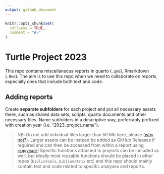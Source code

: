 ---
output: github_document
---

<!-- README.md is generated from README.Rmd. Please edit that file -->

```{r, include = FALSE}
knitr::opts_chunk$set(
  collapse = TRUE,
  comment = "#>"
)
```

# Turtle Project 2023

<!-- badges: start -->
<!-- badges: end -->

This repo contains miscellaneous reports in quarto (`.qmd`), Rmarkdown (`.Rmd`). The aim is to use this repo when we need to collaborate on reports, especially ones that include both text and code.

## Adding reports

Create __separate subfolders__ for each project and put all necessary assets there, such as shared data sets, scripts, quarto documents and other necessary files. Name subfolders in a descriptive way, preferrably prefixed with creation year (i.e. "2023_project_name").

> NB: Do not add indvidual files larger than 50 Mb here, please ([why not?](https://rtyley.github.io/bfg-repo-cleaner/)). Larger assets can be instead be added as GitHub Releases if required and can then be accessed from within a report using [`piggyback`](https://github.com/ropensci/piggyback)!
Specific functions attached to projects can be included as well, but ideally most reusable 
functions should be placed in other repos (`bibliotools`, `bibliomatrix` etc) and this repo should 
mainly contain text and code related to specific analyses and reports. 
